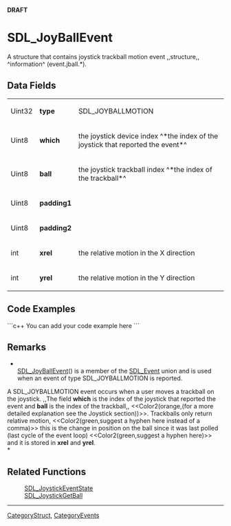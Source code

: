 <!-- pragma section-numbers off -->
<!-- pragma disable-camelcase -->
'''DRAFT'''

= SDL_JoyBallEvent =
A structure that contains joystick trackball motion event ,,structure,, ^information^ (event.jball.*).


== Data Fields ==
{|
|Uint32
|'''type'''
|SDL_JOYBALLMOTION
|-
|Uint8
|'''which'''
|the joystick device index ^*the index of the joystick that reported the event*^
|-
|Uint8
|'''ball'''
|the joystick trackball index ^*the index of the trackball*^
|-
|Uint8
|'''padding1'''
|
|-
|Uint8
|'''padding2'''
|
|-
|int
|'''xrel'''
|the relative motion in the X direction
|-
|int
|'''yrel'''
|the relative motion in the Y direction
|}

== Code Examples ==
```c++
You can add your code example here
```

== Remarks ==
*<br/>[[SDL_JoyBallEvent]]() is a member of the [[SDL_Event]] union and is used when an event of type SDL_JOYBALLMOTION is reported.

A SDL_JOYBALLMOTION event occurs when a user moves a trackball on the joystick. ,,The field '''which''' is the index of the joystick that reported the event and '''ball''' is the index of the trackball,, <<Color2(orange,(for a more detailed explanation see the Joystick section))>>. Trackballs only return relative motion, <<Color2(green,suggest a hyphen here instead of a comma)>> this is the change in position on the ball since it was last polled (last cycle of the event loop) <<Color2(green,suggest a hyphen here)>> and it is stored in '''xrel''' and '''yrel'''.<br/>*

== Related Functions ==
:[[SDL_JoystickEventState]]
:[[SDL_JoystickGetBall]]

----
[[CategoryStruct]], [[CategoryEvents]]
